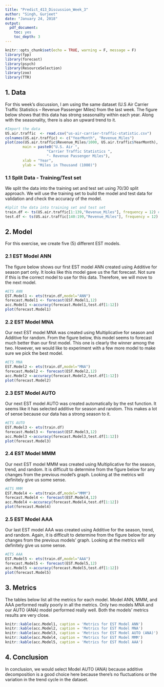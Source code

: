 ```yaml
---
title: "Predict_413_Discussion_Week_3"
author: "Singh, Gurjeet"
date: "January 24, 2018"
output:
  pdf_document:
    toc: yes
    toc_depth: 3
---
```


```r
knitr::opts_chunk$set(echo = TRUE, warning = F, message = F)
library(fpp)
library(forecast)
library(psych)
library(ResourceSelection)
library(zoo)
library(TTR)
```

\pagebreak

## 1. Data

For this week's discussion, I am using the same dataset (U.S Air Carrier Traffic Statistics – Revenue Passenger Miles) from the last week. The figure below shows that this data has strong seasonality within each year. Along with the seasonality, there is also an upward trend to it. 


```r

#Import the data
US.air.traffic  <- read.csv("us-air-carrier-traffic-statistic.csv")
colnames(US.air.traffic) <- c("YearMonth", "Revenue_Miles")
plot(zoo(US.air.traffic$Revenue_Miles/1000, US.air.traffic$YearMonth), 
        main = paste0("U.S. Air ",
                   "Carrier Traffic Statistics ",
                   "- Revenue Passenger Miles"),
        xlab = "Year", 
        ylab = "Miles in Thousand (1000)") 
```

### 1.1 Split Data - Training/Test set

We split the data into the training set and test set using 70/30 split approach. We will use the training set to build the model and test data for validation and check the accuracy of the model.

```r
#Split the data into training set and test set
train.df <- ts(US.air.traffic[1:139,"Revenue_Miles"], frequency = 12) #training set
test.df <- ts(US.air.traffic[140:199,"Revenue_Miles"], frequency = 12) #test set

```

## 2. Model

For this exercise, we create five (5) different EST models.

### 2.1 EST Model ANN

The figure below shows our first EST model ANN created using Additive for season part only. It looks like this model gave us the flat forecast. Not sure if this is the correct model to use for this data. Therefore, we will move to the next model.

```r
#ETS ANN
EST.Model1 <- ets(train.df,model="ANN")
forecast.Model1 <- forecast(EST.Model1,12)
acc.Model1 <-accuracy(forecast.Model1,test.df[1:12])
plot(forecast.Model1)
```
\pagebreak

### 2.2 EST Model MNA

Our next EST model MNA was created using Multiplicative for season and Additive for random. From the figure below, this model seems to forecast much better than our first model. This one is clearly the winner among the two. However, we would like to experiment with a few more model to make sure we pick the best model.

```r
#ETS MNA
EST.Model2 <- ets(train.df,model="MNA")
forecast.Model2 <- forecast(EST.Model2,12)
acc.Model2 <-accuracy(forecast.Model2,test.df[1:12])
plot(forecast.Model2)
```

### 2.3 EST Model AUTO

Our next EST model AUTO was created automatically by the est function. It seems like it has selected additive for season and random. This makes a lot of sense because our data has a strong season to it.

```r
#ETS AUTO
EST.Model3 <- ets(train.df)
forecast.Model3 <- forecast(EST.Model3,12)
acc.Model3 <-accuracy(forecast.Model3,test.df[1:12])
plot(forecast.Model3)
```
\pagebreak

### 2.4 EST Model MMM

Our next EST model MMM was created using Multiplicative for the season, trend, and random. It is difficult to determine from the figure below for any changes from the previous model's graph. Looking at the metrics will definitely give us some sense.

```r
#ETS MMM
EST.Model4 <- ets(train.df,model="MMM")
forecast.Model4 <- forecast(EST.Model4,12)
acc.Model4 <-accuracy(forecast.Model4,test.df[1:12])
plot(forecast.Model4)
```


### 2.5 EST Model AAA

Our last EST model AAA was created using Additive for the season, trend, and random. Again, it is difficult to determine from the figure below for any changes from the previous models' graph. Looking at the metrics will definitely give us some sense.

```r
#ETS AAA
EST.Model5 <- ets(train.df,model="AAA")
forecast.Model5 <- forecast(EST.Model5,12)
acc.Model5 <-accuracy(forecast.Model5,test.df[1:12])
plot(forecast.Model5)
```
\pagebreak

## 3. Metrics

The tables below list all the metrics for each model. Model ANN, MMM, and AAA performed really poorly in all the metrics. Only two models MNA and our AUTO (ANA) model performed really well. Both the models' metrics results are very close. 


```r
knitr::kable(acc.Model1, caption = 'Metrics for EST Model ANN')
knitr::kable(acc.Model2, caption = 'Metrics for EST Model MNA')
knitr::kable(acc.Model3, caption = 'Metrics for EST Model AUTO (ANA)')
knitr::kable(acc.Model4, caption = 'Metrics for EST Model MMM')
knitr::kable(acc.Model5, caption = 'Metrics for EST Model AAA')
```

## 4. Conclusion

In conclusion, we would select Model AUTO (ANA) because additive decomposition is a good choice here because there’s no fluctuations or the variation in the trend cycle in the dataset.
